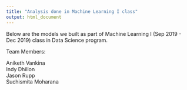 ```yaml
---
title: "Analysis done in Machine Learning I class"
output: html_document
---
```



  Below are the models we built as part of Machine Learning I (Sep 2019 - Dec 2019) class in Data Science program.

  Team Members:
  
  Aniketh Vankina  
  Indy Dhillon   
  Jason Rupp    
  Suchismita Moharana    


